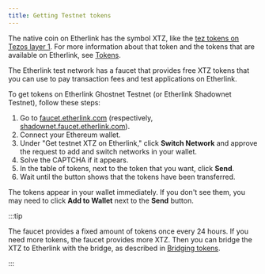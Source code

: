 ```yaml
---
title: Getting Testnet tokens
---
```


The native coin on Etherlink has the symbol XTZ, like the [tez tokens on Tezos layer 1](https://docs.tezos.com/architecture/tokens).
For more information about that token and the tokens that are available on Etherlink, see [Tokens](/building-on-etherlink/tokens).

The Etherlink test network has a faucet that provides free XTZ tokens that you can use to pay transaction fees and test applications on Etherlink.

To get tokens on Etherlink Ghostnet Testnet (or Etherlink Shadownet Testnet), follow these steps:

1. Go to [faucet.etherlink.com](https://faucet.etherlink.com/) (respectively, [shadownet.faucet.etherlink.com](https://shadownet.faucet.etherlink.com)).
2. Connect your Ethereum wallet.
3. Under "Get testnet XTZ on Etherlink," click **Switch Network** and approve the request to add and switch networks in your wallet.
4. Solve the CAPTCHA if it appears.
5. In the table of tokens, next to the token that you want, click **Send**.
6. Wait until the button shows that the tokens have been transferred.

The tokens appear in your wallet immediately.
If you don't see them, you may need to click **Add to Wallet** next to the **Send** button.

:::tip

The faucet provides a fixed amount of tokens once every 24 hours.
If you need more tokens, the faucet provides more XTZ.
Then you can bridge the XTZ to Etherlink with the bridge, as described in [Bridging tokens](/bridging).

:::
